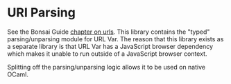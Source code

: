 # URI Parsing

See the Bonsai Guide [chapter on urls](../bonsai/web_ui/url_var/README.mdx).
This library contains the "typed" parsing/unparsing module for URL Var. The
reason that this library exists as a separate library is that URL Var has a
JavaScript browser dependency which makes it unable to run outside of a JavaScript
browser context.

Splitting off the parsing/unparsing logic allows it to be used on native OCaml.

